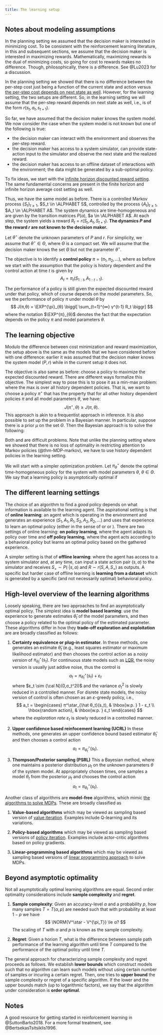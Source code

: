 ```yaml
---
title: The learning setup
---
```


:::{.callout-note icon=false appearance="simple"}
# <i class="bi bi-journal-text text-primary"></i> Notes about modeling assumptions

In the planning setting we assumed that the decision maker is interested in minimizing cost. To be consistent with the reinforcement learning literature, in this and subsequent sections, we assume that the decision maker is interested in maximizing rewards. Mathematically, maximizing rewards is the dual of minimizing costs, so going for cost to rewards makes no difference. Though, philosophically, there is a difference. See @Lu2023 for a discussion.

In the planning setting we showed that there is no difference between the per-step cost just being a function of the current state and action versus [the per-step cost depends on next state as well](../mdps/intro.qmd#sec-cost-depending-on-next-state). However, for the learning setting, the two setups are different. So, in the learning setting we will assume that the per-step reward depends on next state as well, i.e., is of the form $r(s_t,a_t,s_{t+1})$. 
:::


So far, we have assumed that the decision maker knows the system model. We now consider the case when the system model is not known but one of the following is true:

- the decision maker can interact with the environment and observes the per-step reward.
- the decision maker has access to a system simulator, can provide state-action input to the simulator and observe the next state and the realized reward.
- the decision maker has access to an offline dataset of interactions with the environment; the data might be generated by a sub-optimal policy.

To fix ideas, we start with the [infinite horizon discounted reward setting](../mdps/inf-horizon.qmd). The same fundamental concerns are present in the finite horizon and infinite horizon average cost setting as well. 

Thus, we have the same model as before. There is a controlled Markov process $\{S_t\}_{t \ge 1}$, $S_t \in \ALPHABET S$, controlled by the process $\{A_t\}_{t \ge 1}$, $A_t \in \ALPHABET A$. The system dynamics are time-homogeneous and are given by the transition matrices $P(a)$, $a \in \ALPHABET A$. At each step, the system yields a reward $R_t = r(S_t, A_t, S_{t+1})$. **The dynamics $P$ and the reward $r$ are not known to the decision maker.** 

Let $θ^∘$ denote the unknown parameters of $P$ and $r$. For simplicity, we assume that $θ^∘ \in Θ$, where $Θ$ is a compact set. We will assume that the decision maker knows the set $Θ$ but not the parameter $θ^∘$. 

The objective is to identify a **control policy** $π = (π_1, π_2, \dots)$, where as before we start with the assumption that the policy is history dependent and the control action at time $t$ is given by
$$ A_t = \pi_t(S_{1:t}, A_{1:t-1}).$$

The performance of a policy is still given the expected discounted reward under that policy, which of course depends on the model parameters. So, we the performance of policy $π$ under model $θ$ by
$$ J(π,θ) = \EXP^{\pi}_{θ} \biggl[ \sum_{t=1}^{∞} γ^{t-1} R_t \biggr] $$
where the notation $\EXP^{π}_{θ}$ denotes the fact that the expectation depends on the policy $π$ and model parameters $θ$. 

## The learning objective

Modulo the difference between cost minimization and reward maximization, the setup above is the same as the models that we have considered before with one difference: earlier it was assumed that the decision maker knows the system model $(P,r)$ while in the current setup it does not.

The objective is also same as before: choose a policy to maximize the expected discounted reward. There are different ways formalize this objective. The simplest way to pose this is to pose it as a min-max problem:
\begin{equation}\label{eq:min-max}
  \tag{min-max-opt}
  \max_{π} \min_{θ \in Θ} J(π,θ),
\end{equation}
where the max is over all history dependent policies. 
That is, we want to choose a policy $π^\star$ that has the property that for all other history dependent policies $π$ and all model parameters $θ$, we have:
$$
  J(π^\star, θ) \ge J(π,θ).
$$
This approach is akin to a frequentist approach in inference. It is also possible to set up the problem in a Bayesian manner. In particular, suppose there is a prior $μ$ on the set $Θ$. Then the Bayesian approach is to solve the following:
\begin{equation}\label{eq:Bayes}
  \tag{Bayes-opt}
  \max_{π} \int_{Θ} J(π,θ) μ(d θ).
\end{equation}

Both \eqref{eq:min-max} and \eqref{eq:Bayes} are difficult problems. Note that unlike the planning setting where we showed that there is no loss of optimality in restricting attention to Markov policies (@thm-MDP-markov), we have to use history dependent policies in the learning setting. 

We will start with a simpler optimization problem. Let $\pi^\star_{θ}$ denote the optimal time-homogeneous policy for the system with model parameters $θ$, $θ \in Θ$. We say that a learning policy is asymptotically optimal if
\begin{equation}
  \tag{asym-opt}\label{eq:asym}
  \lim_{t \to ∞} π_t(s_{1:t},a_{1:t-1}) = π^\star_{θ}(s_t),
  \quad P_{θ} \hbox{ a.s.}
  \quad \forall θ \in Θ.
\end{equation}

## The different learning settings

The choice of an algorithm to find a _good_ policy depends on what information is available to the learning agent. The aspirational setting is that of **online learning**: an agent which is operating in the environment and generates an experience $(S_1,A_1,R_1,S_2,A_2,R_2,\dots)$ and uses that experience to learn an optimal policy (either in the sense of \eqref{eq:asym} or \eqref{eq:min-max} or \eqref{eq:Bayes}). There are two settings of online learning: **on policy learning**, where the agent adapts its policy over time and **off policy learning**, where the agent acts according to a behavioral policy but learns an optimal policy based on the gathered experience. 


A simpler setting is that of **offline learning**: where the agent has access to a system simulator and, at any time, can input a state action pair $(s,a)$ to the simulator and receives $S_{+} \sim P(\cdot | s,a)$ and $R \sim r(S,A,S_{+})$ as outputs. A specific but harder case of offline learning is **learning from a dataset** which is generated by a specific (and not necessarily optimal) behavioral policy.

## High-level overview of the learning algorithms

Loosely speaking, there are two approaches to find an asymptotically optimal policy. The simplest idea is **model based learning**: use the experience to generate estimates $\hat θ_t$ of the model parameters, and then choose a policy related to the optimal policy of the estimated parameter. These algorithms differ in how they **trade-off exploration and exploitation** are are broadly classified as follows:

1. **Certainty equivalence or plug-in estimator**. In these methods, one generates an estimate $\hat θ_t$ (e.g., least squares estimator or maximum likelihood estimator) and then chooses the control action as a _noisy version_ of $π^\star_{\hat θ_t}(s_t)$. For continuous state models such as [LQR](../linear-systems/lqr.qmd), the noisy version is usually just addive noise, thus the control is 
   $$ a_t = π^\star_{\hat θ_t}(s_t) + ε_t $$
   where $ε_t \sim {\cal N}(0,σ_t^2I)$ and the variance $σ_t^2$ is slowly reduced in a controlled manner. For disrete state models, the noisy version of control is often chosen as an $ε$-greedy policy, i.e., 
   $$ a_t = \begin{cases}
      π^\star_{\hat θ_t}(s_t), & \hbox{w.p. } 1 - ε_t \\
      \hbox{random action}, & \hbox{w.p. } ε_t
   \end{cases}
   $$
   where the _exploration rate_ $ε_t$ is slowly reduced in a controlled manner. 

2. **Upper confidence based reinfocement learning (UCRL)**
   In these methods, one generates an upper confidence bound based estimator $\bar θ_t$ and then chooses a control action 
   $$ a_t = π^\star_{\bar θ_t}(s_t). $$

3. **Thompson/Posterior sampling (PSRL)** This a Bayesian method, where one maintains a posterior distribution $μ_t$ on the unknown parameters $θ$ of the system model. At appropriately chosen times, one samples a model $θ_t$ from the posterior $μ_t$ and chooses the control action 
   $$ a_t = π^\star_{θ_t}(s_t). $$

Another class of algorithms are **model-free** algorithms, which mimic [the algorithms to solve MDPs](../mdps/mdp-algorithms.qmd). These are broadly classified as

1. **Value-based algorithms** which may be viewed as sampling based version of [value iteration](../mdps/mdp-algorithms.qmd#value-iteration-algorithm). Examples include Q-learning and its variations.

2. **Policy-based algorithms** which may be viewed as sampling based versions of [policy iteration](../mdps/mdp-algorithms.qmd#policy-iteration-algorithm). Examples include actor-critic algorithms based on policy gradients.

3. **Linear-programming based algorithms** which may be viewed as sampling based versions of [linear programming approach](../mdps/linear-programming.qmd) to solve MDPs.

## Beyond asymptotic optimality

Not all asymptotically optimal learning algorithms are equal. Second order optimality considerations include **sample complexity** and **regret**.

1. **Sample complexity**: Given an accuracy-level $α$ and a probability $p$, how many samples $T = T(α,p)$ are needed such that with probability at least $1-p$ we have
   $$ \NORM{V^\star - V^{\pi_T}} \le α? $$
   The scaling of $T$ with $α$ and $p$ is known as the sample complexity. 

2. **Regret**: Given a horion $T$, what is the difference between sample path performance of the learning algorithm until time $T$ compared to the performance of the optimal policy until time $T$.

The general approach for characterizing sample complexity and regret proceeds as follows. We establish **lower bounds** which construct models such that no algorithm can learn such models without using certain number of samples or incuring a certain regret. Then, one tries to **upper bound** the sample complexity or regret of a specific algorithm. If the lower and the upper bounds match (up to logarithmic factors), we say that the algorithm under consideration is **order optimal**.


## Notes {-}

A good resource for getting started in reinforcement learning in @SuttonBarto2018. For a more formal treatment, see @BertsekasTsitsiklis1996.
